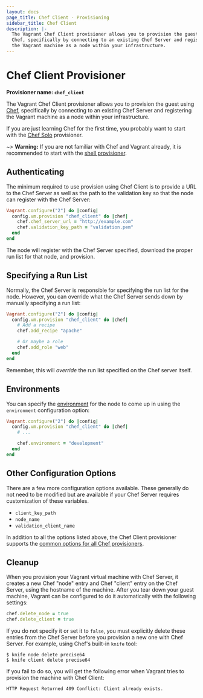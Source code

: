 ```yaml
---
layout: docs
page_title: Chef Client - Provisioning
sidebar_title: Chef Client
description: |-
  The Vagrant Chef Client provisioner allows you to provision the guest using
  Chef, specifically by connecting to an existing Chef Server and registering
  the Vagrant machine as a node within your infrastructure.
---
```


# Chef Client Provisioner

**Provisioner name: `chef_client`**

The Vagrant Chef Client provisioner allows you to provision the guest using
[Chef](https://www.chef.io/chef/), specifically by connecting
to an existing Chef Server and registering the Vagrant machine as a
node within your infrastructure.

If you are just learning Chef for the first time, you probably want
to start with the [Chef Solo](/docs/provisioning/chef_solo)
provisioner.

~> **Warning:** If you are not familiar with Chef and Vagrant already,
it is recommended to start with the [shell provisioner](/docs/provisioning/shell).

## Authenticating

The minimum required to use provision using Chef Client is to provide
a URL to the Chef Server as well as the path to the validation key so
that the node can register with the Chef Server:

```ruby
Vagrant.configure("2") do |config|
  config.vm.provision "chef_client" do |chef|
    chef.chef_server_url = "http://example.com"
    chef.validation_key_path = "validation.pem"
  end
end
```

The node will register with the Chef Server specified, download the
proper run list for that node, and provision.

## Specifying a Run List

Normally, the Chef Server is responsible for specifying the run list
for the node. However, you can override what the Chef Server sends
down by manually specifying a run list:

```ruby
Vagrant.configure("2") do |config|
  config.vm.provision "chef_client" do |chef|
    # Add a recipe
    chef.add_recipe "apache"

    # Or maybe a role
    chef.add_role "web"
  end
end
```

Remember, this will _override_ the run list specified on the Chef
server itself.

## Environments

You can specify the [environment](https://docs.chef.io/environments.html)
for the node to come up in using the `environment` configuration option:

```ruby
Vagrant.configure("2") do |config|
  config.vm.provision "chef_client" do |chef|
    # ...

    chef.environment = "development"
  end
end
```

## Other Configuration Options

There are a few more configuration options available. These generally do not
need to be modified but are available if your Chef Server requires customization
of these variables.

- `client_key_path`
- `node_name`
- `validation_client_name`

In addition to all the options listed above, the Chef Client provisioner supports
the [common options for all Chef provisioners](/docs/provisioning/chef_common).

## Cleanup

When you provision your Vagrant virtual machine with Chef Server, it creates a
new Chef "node" entry and Chef "client" entry on the Chef Server, using the
hostname of the machine. After you tear down your guest machine, Vagrant can be
configured to do it automatically with the following settings:

```ruby
chef.delete_node = true
chef.delete_client = true
```

If you do not specify it or set it to `false`, you must explicitly delete these
entries from the Chef Server before you provision a new one with Chef Server.
For example, using Chef's built-in `knife` tool:

```shell-session
$ knife node delete precise64
$ knife client delete precise64
```

If you fail to do so, you will get the following error when Vagrant
tries to provision the machine with Chef Client:

```text
HTTP Request Returned 409 Conflict: Client already exists.
```

